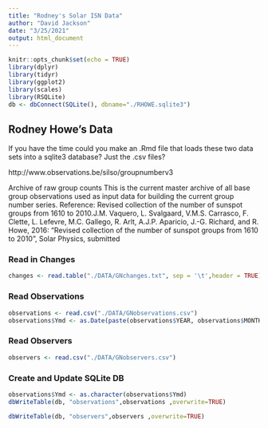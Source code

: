 ```yaml
---
title: "Rodney's Solar ISN Data"
author: "David Jackson"
date: "3/25/2021"
output: html_document
---
```


```r
knitr::opts_chunk$set(echo = TRUE)
library(dplyr)
library(tidyr)
library(ggplot2)
library(scales)
library(RSQLite)
db <- dbConnect(SQLite(), dbname="./RHOWE.sqlite3")
```

## Rodney Howe's  Data

If you have the time could you make an .Rmd file that loads these two data sets into a sqlite3 database?  Just the .csv files?  

http://www.observations.be/silso/groupnumberv3

Archive of raw group counts
This is the current master archive of all base group observations used as input data for building the current group number series. 
Reference: Revised collection of the number of sunspot groups from 1610 to 2010.J.M. Vaquero, L. Svalgaard, V.M.S. Carrasco, F. Clette, L. Lefevre, M.C. Gallego, R. Arlt, A.J.P. Aparicio, J.-G. Richard, and R. Howe, 2016: "Revised collection of the number of sunspot groups from 1610 to 2010", Solar Physics, submitted

### Read in Changes

```r
changes <- read.table("./DATA/GNchanges.txt", sep = '\t',header = TRUE)
```


### Read Observations

```r
observations <- read.csv("./DATA/GNobservations.csv")
observations$Ymd <- as.Date(paste(observations$YEAR, observations$MONTH, observations$DAY, sep = "-"))
```

### Read Observers

```r
observers <- read.csv("./DATA/GNobservers.csv")
```

### Create and Update SQLite DB 

```r
observations$Ymd <- as.character(observations$Ymd)
dbWriteTable(db, "observations",observations ,overwrite=TRUE)
```
```r
dbWriteTable(db, "observers",observers ,overwrite=TRUE)
```

